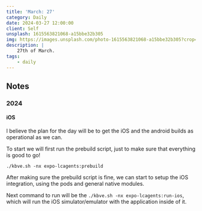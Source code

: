 ```yaml
---
title: 'March: 27'
category: Daily
date: 2024-03-27 12:00:00
client: Self
unsplash: 1615563821068-a15bbe32b305
img: https://images.unsplash.com/photo-1615563821068-a15bbe32b305?crop=entropy&cs=srgb&fm=jpg&ixid=MnwzNjM5Nzd8MHwxfHJhbmRvbXx8fHx8fHx8fDE2ODE3NDg2ODY&ixlib=rb-4.0.3&q=85
description: |
    27th of March.
tags:
    - daily
---
```





<MDXJS>

## Notes

</MDXJS>


<MDXJS>

### 2024

<MDXJS>

#### iOS

I believe the plan for the day will be to get the iOS and the android builds as operational as we can.

To start we will first run the prebuild script, just to make sure that everything is good to go!

`./kbve.sh -nx expo-lcagents:prebuild`

After making sure the prebuild script is fine, we can start to setup the iOS integration, using the pods and general native modules.

Next command to run will be the `./kbve.sh -nx expo-lcagents:run-ios`, which will run the iOS simulator/emulator with the application inside of it.



</MDXJS>

</MDXJS>